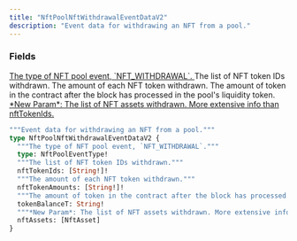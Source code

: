 ```yaml
---
title: "NftPoolNftWithdrawalEventDataV2"
description: "Event data for withdrawing an NFT from a pool."
---
```


### Fields

<a href="/api-reference/types/nftpooleventtype">
  <ResponseField name="type" type="NftPoolEventType!" required>
    The type of NFT pool event, `NFT_WITHDRAWAL`.
  </ResponseField>
</a>

<ResponseField name="nftTokenIds" type="[String!]!" required>
  The list of NFT token IDs withdrawn.
</ResponseField>

<ResponseField name="nftTokenAmounts" type="[String!]!" required>
  The amount of each NFT token withdrawn.
</ResponseField>

<ResponseField name="tokenBalanceT" type="String!" required>
  The amount of token in the contract after the block has processed in the pool's liquidity token.
</ResponseField>

<a href="/api-reference/types/nftasset">
  <ResponseField name="nftAssets" type="[NftAsset]">
    *New Param*: The list of NFT assets withdrawn. More extensive info than nftTokenIds.
  </ResponseField>
</a>


```graphql NftPoolNftWithdrawalEventDataV2
"""Event data for withdrawing an NFT from a pool."""
type NftPoolNftWithdrawalEventDataV2 {
  """The type of NFT pool event, `NFT_WITHDRAWAL`."""
  type: NftPoolEventType!
  """The list of NFT token IDs withdrawn."""
  nftTokenIds: [String!]!
  """The amount of each NFT token withdrawn."""
  nftTokenAmounts: [String!]!
  """The amount of token in the contract after the block has processed in the pool's liquidity token."""
  tokenBalanceT: String!
  """*New Param*: The list of NFT assets withdrawn. More extensive info than nftTokenIds."""
  nftAssets: [NftAsset]
}
```
